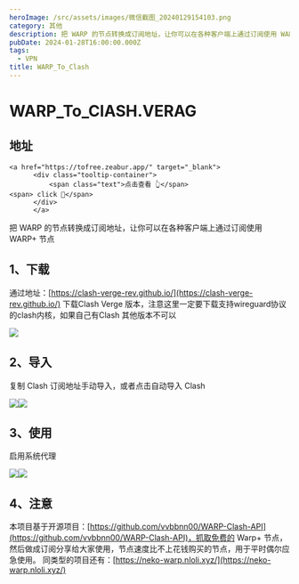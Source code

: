 ```yaml
---
heroImage: /src/assets/images/微信截图_20240129154103.png
category: 其他
description: 把 WARP 的节点转换成订阅地址，让你可以在各种客户端上通过订阅使用 WARP+ 节点，流量无限制，速度还不错。
pubDate: 2024-01-28T16:00:00.000Z
tags:
  - VPN
title: WARP_To_Clash
---
```


# WARP\_To\_ClASH.VERAG

## 地址

    <a href="https://tofree.zeabur.app/" target="_blank">
          <div class="tooltip-container">
              <span class="text">点击查看 👆</span>
    <span> click 👋</span>
          </div>
          </a>


把 WARP 的节点转换成订阅地址，让你可以在各种客户端上通过订阅使用 WARP+ 节点

## 1、下载

通过地址：[https://clash-verge-rev.github.io/](https://clash-verge-rev.github.io/)  下载Clash Verge 版本，注意这里一定要下载支持wireguard协议的clash内核，如果自己有Clash 其他版本不可以

![](/src/assets/images/微信截图_20240129154541.png)

## 2、导入

复制 Clash 订阅地址手动导入，或者点击自动导入 Clash

![](/src/assets/images/微信截图_20240129154103.png)![](/src/assets/images/微信截图_20240129155036.png)

## 3、使用

启用系统代理

![](/src/assets/images/微信截图_20240129154036.png)![](/src/assets/images/微信图片_20240129154902.png)

## 4、注意

本项目基于开源项目：[https://github.com/vvbbnn00/WARP-Clash-API](https://github.com/vvbbnn00/WARP-Clash-API)，抓取免费的 Warp+ 节点，然后做成订阅分享给大家使用，节点速度比不上花钱购买的节点，用于平时偶尔应急使用。
同类型的项目还有：[https://neko-warp.nloli.xyz/](https://neko-warp.nloli.xyz/)
